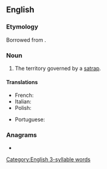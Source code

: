 ==English==

===Etymology===
Borrowed from {{bor|en|grc|σατραπεία}}.

===Noun===
{{en-noun|satrapies}}

# The territory governed by a [[satrap]].

====Translations====
{{trans-top|territory}}
* French: {{t+|fr|satrapie|f}}
* Italian: {{t+|it|satrapia|f}}
* Polish: {{t+|pl|satrapia|f}}
{{trans-mid}}
* Portuguese: {{t+|pt|satrapia|f}}
{{trans-bottom}}

===Anagrams===
* {{anagrams|en|partays|spayart}}

[[Category:English 3-syllable words]]